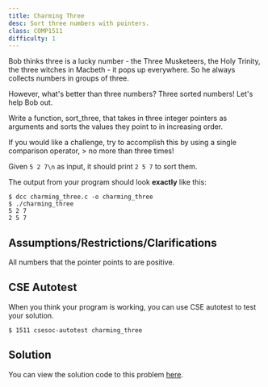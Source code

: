 ```yaml
---
title: Charming Three
desc: Sort three numbers with pointers.
class: COMP1511
difficulty: 1
---
```


Bob thinks three is a lucky number - the Three Musketeers, the Holy Trinity, the three witches in Macbeth - it pops up everywhere. So he always collects numbers in groups of three.

However, what's better than three numbers? Three sorted numbers! Let's help Bob out.

Write a function, sort_three, that takes in three integer pointers as arguments and sorts the values they point to in increasing order.

If you would like a challenge, try to accomplish this by using a single comparison operator, > no more than three times!

Given `5 2 7\n` as input, it should print `2 5 7` to sort them.

The output from your program should look **exactly** like this:

```bash:~/1511-revision/charming_three
$ dcc charming_three.c -o charming_three
$ ./charming_three
5 2 7
2 5 7
```

## Assumptions/Restrictions/Clarifications

All numbers that the pointer points to are positive.

## CSE Autotest

When you think your program is working, you can use CSE autotest to test your solution.

```bash:~/1511-revision/charming_three:~
$ 1511 csesoc-autotest charming_three
```

## Solution

You can view the solution code to this problem [here](https://github.com/csesoc/comp1511-revision-t1-2022/blob/master/solutions/charming_three/solution.c).
